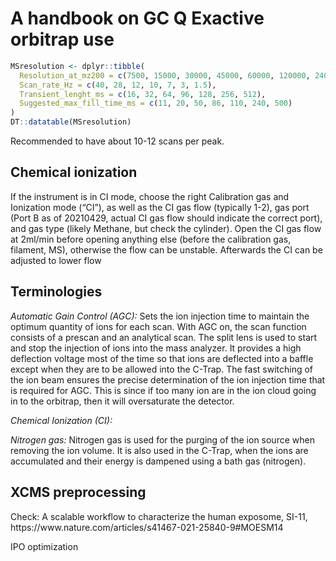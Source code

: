 # A handbook on GC Q Exactive orbitrap use {#GCOrbitrapHandbook}



```r


MSresolution <- dplyr::tibble(
  Resolution_at_mz200 = c(7500, 15000, 30000, 45000, 60000, 120000, 240000),
  Scan_rate_Hz = c(40, 28, 12, 10, 7, 3, 1.5),
  Transient_lenght_ms = c(16, 32, 64, 96, 128, 256, 512),
  Suggested_max_fill_time_ms = c(11, 20, 50, 86, 110, 240, 500)
)
DT::datatable(MSresolution)


```

Recommended to have about 10-12 scans per peak.



## Chemical ionization
If the instrument is in CI mode, choose the right Calibration gas and Ionization mode (“CI”), as well as the CI gas flow (typically 1-2), gas port (Port B as of 20210429, actual CI gas flow should indicate the correct port), and gas type (likely Methane, but check the cylinder). Open the CI gas flow at 2ml/min before opening anything else (before the calibration gas, filament, MS), otherwise the flow can be unstable. Afterwards the CI can be adjusted to lower flow 

  
## Terminologies
  
_Automatic Gain Control (AGC):_ Sets the ion injection time to maintain the optimum quantity of ions for each scan. With AGC on, the scan function consists of a prescan and an analytical scan. The split lens is used to start and stop the injection of ions into the mass analyzer. It provides a high deflection voltage most of the time so that ions are deflected into a baffle except when they are to be allowed into the C-Trap. The fast switching of the ion beam ensures the precise determination of the ion injection time that is required for AGC. This is since if too many ion are in the ion cloud going in to the orbitrap, then it will oversaturate the detector.
  
_Chemical Ionization (CI):_ 
  
_Nitrogen gas:_ Nitrogen gas is used for the purging of the ion source when removing the ion volume. It is also used in the C-Trap, when the ions are accumulated and their energy is dampened using a bath gas (nitrogen).



## XCMS preprocessing
Check: A scalable workflow to characterize the human exposome, SI-11, https://www.nature.com/articles/s41467-021-25840-9#MOESM14

IPO optimization


